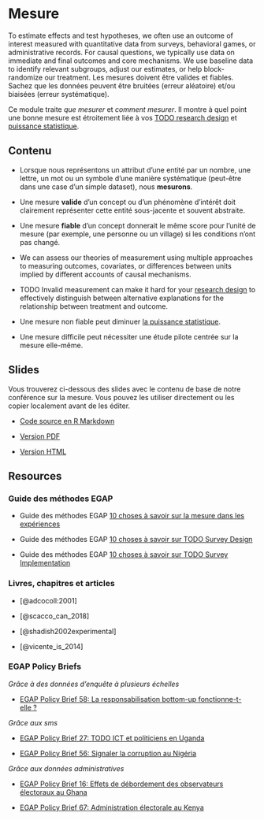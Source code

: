 # Mesure {.tabset}

To estimate effects and test hypotheses, we often use an outcome of interest measured with quantitative data from surveys, behavioral games, or administrative records. For causal questions, we typically use data on immediate and final outcomes and core mechanisms.  We use baseline data to identify relevant subgroups, adjust our estimates, or help block-randomize our treatment. Les mesures doivent être valides et fiables. Sachez que les données peuvent être bruitées (erreur aléatoire) et/ou biaisées (erreur systématique).

Ce module traite *que mesurer* et *comment mesurer*. Il montre à quel point une bonne mesure est étroitement liée à vos [TODO research design](https://egap.github.io/learningdays-resources/Exercises/design-form.Rmd) et [puissance statistique](statistical-power-and-design-diagnosands.html).

## Contenu

 - Lorsque nous représentons un attribut d'une entité par un nombre, une lettre, un mot ou un symbole d'une manière systématique (peut-être dans une case d'un simple dataset), nous **mesurons**.

 - Une mesure **valide** d'un concept ou d'un phénomène d'intérêt doit clairement représenter cette entité sous-jacente et souvent abstraite.

 - Une mesure **fiable** d'un concept donnerait le même score pour l'unité de mesure (par exemple, une personne ou un village) si les conditions n'ont pas changé.

 - We can assess our theories of measurement using multiple approaches to measuring outcomes, covariates, or differences between units implied by different accounts of causal mechanisms. 

 - TODO Invalid measurement can make it hard for your [ research design](https://egap.github.io/learningdays-resources/Exercises/design-form.Rmd) to effectively distinguish between alternative explanations for the relationship between treatment and outcome.

 - Une mesure non fiable peut diminuer [la puissance statistique](statistical-power-and-design-diagnosands.html).
 
 - Une mesure difficile peut nécessiter une étude pilote centrée sur la mesure elle-même.

## Slides

Vous trouverez ci-dessous des slides avec le contenu de base de notre conférence sur la mesure. Vous pouvez les utiliser directement ou les copier localement avant de les éditer.

 - [Code source en R Markdown](https://egap.github.io/learningdays-resources/Slides/measurement-slides.Rmd)

 - [Version PDF](https://egap.github.io/learningdays-resources/Slides/measurement-slides.pdf)

 - [Version HTML](https://egap.github.io/learningdays-resources/Slides/measurement-slides.html)

## Resources

### Guide des méthodes EGAP

- Guide des méthodes EGAP [10 choses à savoir sur la mesure dans les expériences](https://egap.org/resource/10-things-to-know-about-measurement-in-experiments/)

- Guide des méthodes EGAP [10 choses à savoir sur TODO Survey Design](https://egap.org/resource/10-things-to-know-about-survey-design/)

- Guide des méthodes EGAP [10 choses à savoir sur TODO Survey Implementation](https://egap.org/resource/10-things-to-know-about-survey-implementation/)

### Livres, chapitres et articles

 - [@adcocoll:2001]

 - [@scacco_can_2018]
 
 - [@shadish2002experimental]

 - [@vicente_is_2014]

### EGAP Policy Briefs

*Grâce à des données d'enquête à plusieurs échelles*

 - [EGAP Policy Brief 58: La responsabilisation bottom-up fonctionne-t-elle ?](https://egap.org/resource/does-bottom-up-accountability-work-evidence-from-uganda/)

*Grâce aux sms*

 - [EGAP Policy Brief 27: TODO ICT et politiciens en Uganda ](https://egap.org/resource/brief-27-ict-and-politicians-in-uganda/)

 - [EGAP Policy Brief 56: Signaler la corruption au Nigéria](https://egap.org/resource/reporting-corruption-in-nigeria-testing-the-effects-of-norms-nudges/)

*Grâce aux données administratives*

 - [EGAP Policy Brief 16: Effets de débordement des observateurs électoraux au Ghana](https://egap.org/resource/brief-16-spillover-effects-of-observers-in-ghana/)

 - [EGAP Policy Brief 67: Administration électorale au Kenya](https://egap.org/resource/electoral-administration-in-kenya/)
